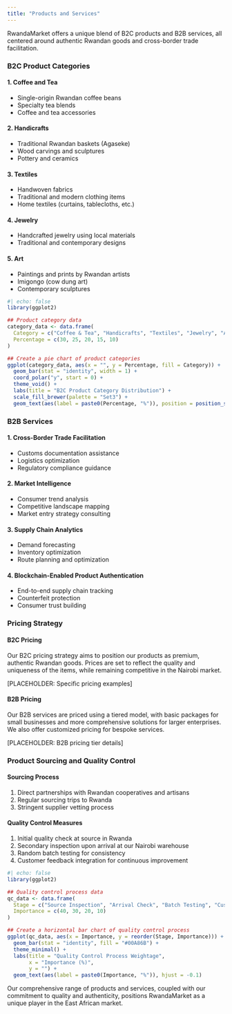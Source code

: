 ```yaml
---
title: "Products and Services"
---
```


RwandaMarket offers a unique blend of B2C products and B2B services, all centered around authentic Rwandan goods and cross-border trade facilitation.

### B2C Product Categories

#### 1. Coffee and Tea
- Single-origin Rwandan coffee beans
- Specialty tea blends
- Coffee and tea accessories

#### 2. Handicrafts
- Traditional Rwandan baskets (Agaseke)
- Wood carvings and sculptures
- Pottery and ceramics

#### 3. Textiles
- Handwoven fabrics
- Traditional and modern clothing items
- Home textiles (curtains, tablecloths, etc.)

#### 4. Jewelry
- Handcrafted jewelry using local materials
- Traditional and contemporary designs

#### 5. Art
- Paintings and prints by Rwandan artists
- Imigongo (cow dung art)
- Contemporary sculptures

```r
#| echo: false
library(ggplot2)

## Product category data
category_data <- data.frame(
  Category = c("Coffee & Tea", "Handicrafts", "Textiles", "Jewelry", "Art"),
  Percentage = c(30, 25, 20, 15, 10)
)

## Create a pie chart of product categories
ggplot(category_data, aes(x = "", y = Percentage, fill = Category)) +
  geom_bar(stat = "identity", width = 1) +
  coord_polar("y", start = 0) +
  theme_void() +
  labs(title = "B2C Product Category Distribution") +
  scale_fill_brewer(palette = "Set3") +
  geom_text(aes(label = paste0(Percentage, "%")), position = position_stack(vjust = 0.5))
```

### B2B Services

#### 1. Cross-Border Trade Facilitation
- Customs documentation assistance
- Logistics optimization
- Regulatory compliance guidance

#### 2. Market Intelligence
- Consumer trend analysis
- Competitive landscape mapping
- Market entry strategy consulting

#### 3. Supply Chain Analytics
- Demand forecasting
- Inventory optimization
- Route planning and optimization

#### 4. Blockchain-Enabled Product Authentication
- End-to-end supply chain tracking
- Counterfeit protection
- Consumer trust building

### Pricing Strategy

#### B2C Pricing
Our B2C pricing strategy aims to position our products as premium, authentic Rwandan goods. Prices are set to reflect the quality and uniqueness of the items, while remaining competitive in the Nairobi market.

[PLACEHOLDER: Specific pricing examples]

#### B2B Pricing
Our B2B services are priced using a tiered model, with basic packages for small businesses and more comprehensive solutions for larger enterprises. We also offer customized pricing for bespoke services.

[PLACEHOLDER: B2B pricing tier details]

### Product Sourcing and Quality Control

#### Sourcing Process
1. Direct partnerships with Rwandan cooperatives and artisans
2. Regular sourcing trips to Rwanda
3. Stringent supplier vetting process

#### Quality Control Measures
1. Initial quality check at source in Rwanda
2. Secondary inspection upon arrival at our Nairobi warehouse
3. Random batch testing for consistency
4. Customer feedback integration for continuous improvement

```r
#| echo: false
library(ggplot2)

## Quality control process data
qc_data <- data.frame(
  Stage = c("Source Inspection", "Arrival Check", "Batch Testing", "Customer Feedback"),
  Importance = c(40, 30, 20, 10)
)

## Create a horizontal bar chart of quality control process
ggplot(qc_data, aes(x = Importance, y = reorder(Stage, Importance))) +
  geom_bar(stat = "identity", fill = "#00A86B") +
  theme_minimal() +
  labs(title = "Quality Control Process Weightage",
       x = "Importance (%)",
       y = "") +
  geom_text(aes(label = paste0(Importance, "%")), hjust = -0.1)
```

Our comprehensive range of products and services, coupled with our commitment to quality and authenticity, positions RwandaMarket as a unique player in the East African market.

